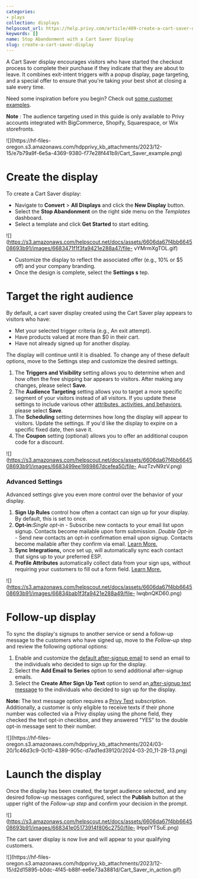 ```yaml
---
categories:
- plays
collection: displays
helpscout_url: https://help.privy.com/article/489-create-a-cart-saver-display
keywords: []
name: Stop Abandonment with a Cart Saver Display
slug: create-a-cart-saver-display
---
```

A Cart Saver display encourages visitors who have started the checkout process
to complete their purchase if they indicate that they are about to leave. It
combines exit-intent triggers with a popup display, page targeting, and a
special offer to ensure that you're taking your best shot at closing a sale
every time.

Need some inspiration before you begin? Check out [some customer
examples](https://www.privy.com/customer-examples).

**Note** : The audience targeting used in this guide is only available to
Privy accounts integrated with BigCommerce, Shopify, Squarespace, or Wix
storefronts.

![](https://hf-files-
oregon.s3.amazonaws.com/hdpprivy_kb_attachments/2023/12-15/e7b79a9f-6e5a-4369-9380-f77e28f441b9/Cart_Saver_example.png)

# Create the display

To create a Cart Saver display:

  * Navigate to **Convert** > **All Displays** and click the **New Display** button. 
  * Select the **Stop Abandonment** on the right side menu on the _Templates_ dashboard.
  * Select a template and click **Get Started** to start editing. 

![](https://s3.amazonaws.com/helpscout.net/docs/assets/6606da67f4bb664508693b91/images/6683471f1f3fa9421e288a47/file-
vYMrmXgTOL.gif)

  * Customize the display to reflect the associated offer (e.g., 10% or $5 off) and your company branding. 
  * Once the design is complete, select the **Settings s** tep.

# Target the right audience

By default, a cart saver display created using the Cart Saver play appears to
visitors who have:

  * Met your selected trigger criteria (e.g., An exit attempt).
  * Have products valued at more than $0 in their cart. 
  * Have not already signed up for another display. 

The display will continue until it is disabled. To change any of these default
options, move to the Settings step and customize the desired settings.

  1. The **Triggers and Visibility** setting allows you to determine when and how often the free shipping bar appears to visitors. After making any changes, please select **Save**. 
  2. The **Audience Targeting** setting allows you to target a more specific segment of your visitors instead of all visitors. If you update these settings to include various other [attributes, activities, and behaviors](https://privy.helpscoutdocs.com/article/70-use-audience-targeting-conditions), please select **Save**. 
  3. The **Scheduling** setting determines how long the display will appear to visitors. Update the settings. If you'd like the display to expire on a specific fixed date, then save it. 
  4. The **Coupon** setting (optional) allows you to offer an additional coupon code for a discount. 

![](https://s3.amazonaws.com/helpscout.net/docs/assets/6606da67f4bb664508693b91/images/6683499ee1989867dcefea50/file-
AuzTzvN9zV.png)

### **Advanced Settings**

Advanced settings give you even more control over the behavior of your
display.

  1. **Sign Up Rules** control how often a contact can sign up for your display. By default, this is set to once. 
  2. **Opt-in:**_Single opt-in -_ Subscribe new contacts to your email list upon signup. Contacts become mailable upon form submission. _Double Opt-in_ \- Send new contacts an opt-in confirmation email upon signup. Contacts become mailable after they confirm via email. [Learn More.](https://help.privy.com/article/485-understand-double-opt-in-doi)
  3. **Sync Integrations,** once set up, will automatically sync each contact that signs up to your preferred ESP.
  4. **Profile Attributes** automatically collect data from your sign ups, without requiring your customers to fill out a form field. [Learn More.](https://help.privy.com/article/63-use-hidden-form-fields)

![](https://s3.amazonaws.com/helpscout.net/docs/assets/6606da67f4bb664508693b91/images/66834bab1f3fa9421e288a49/file-
lwqbnQKD60.png)

# Follow-up display

To sync the display's signups to another service or send a follow-up message
to the customers who have signed up, move to the _Follow-up_ step and review
the following optional options:

  1. Enable and customize the [default after-signup email](https://privy.helpscoutdocs.com/article/166-set-up-an-after-signup-email) to send an email to the individuals who decided to sign up for the display. 
  2. Select the **Add Email to Series** option to send additional after-signup emails. 
  3. Select the **Create After Sign Up Text** option to send an[ after-signup text message](https://privy.helpscoutdocs.com/article/242-set-up-an-after-signup-text) to the individuals who decided to sign up for the display. 

**Note:** The text message option requires a [Privy
Text](https://www.privy.com/pricing) subscription. Additionally, a customer is
only eligible to receive texts if their phone number was collected via a Privy
display using the phone field, they checked the text opt-in checkbox, and they
answered "YES" to the double opt-in message sent to their number.

![](https://hf-files-
oregon.s3.amazonaws.com/hdpprivy_kb_attachments/2024/03-20/1c46d3c9-0c10-4389-905c-d7ad1ed39120/2024-03-20_11-28-13.png)

# Launch the display

Once the display has been created, the target audience selected, and any
desired follow-up messages configured, select the **Publish** button at the
upper right of the  _Follow-up step_ and confirm your decision in the prompt.

![](https://s3.amazonaws.com/helpscout.net/docs/assets/6606da67f4bb664508693b91/images/668341e05173914f806c2750/file-
lHppIYTSuE.png)

The cart saver display is now live and will appear to your qualifying
customers.

![](https://hf-files-
oregon.s3.amazonaws.com/hdpprivy_kb_attachments/2023/12-15/d2d15895-b0dc-4f45-b88f-ee6e73a3881d/Cart_Saver_in_action.gif)

